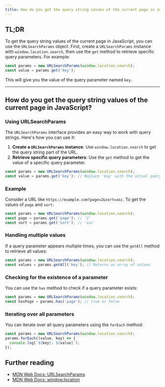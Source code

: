 ```yaml
---
title: How do you get the query string values of the current page in JavaScript?
---
```


## TL;DR

To get the query string values of the current page in JavaScript, you can use the `URLSearchParams` object. First, create a `URLSearchParams` instance with `window.location.search`, then use the `get` method to retrieve specific query parameters. For example:

```js
const params = new URLSearchParams(window.location.search);
const value = params.get('key');
```

This will give you the value of the query parameter named `key`.

---

## How do you get the query string values of the current page in JavaScript?

### Using URLSearchParams

The `URLSearchParams` interface provides an easy way to work with query strings. Here's how you can use it:

1. **Create a `URLSearchParams` instance**: Use `window.location.search` to get the query string part of the URL.
2. **Retrieve specific query parameters**: Use the `get` method to get the value of a specific query parameter.

```js
const params = new URLSearchParams(window.location.search);
const value = params.get('key'); // Replace 'key' with the actual query parameter name
```

### Example

Consider a URL like `https://example.com?page=2&sort=asc`. To get the values of `page` and `sort`:

```js
const params = new URLSearchParams(window.location.search);
const page = params.get('page'); // '2'
const sort = params.get('sort'); // 'asc'
```

### Handling multiple values

If a query parameter appears multiple times, you can use the `getAll` method to retrieve all values:

```js
const params = new URLSearchParams(window.location.search);
const values = params.getAll('key'); // Returns an array of values
```

### Checking for the existence of a parameter

You can use the `has` method to check if a query parameter exists:

```js
const params = new URLSearchParams(window.location.search);
const hasPage = params.has('page'); // true or false
```

### Iterating over all parameters

You can iterate over all query parameters using the `forEach` method:

```js
const params = new URLSearchParams(window.location.search);
params.forEach((value, key) => {
  console.log(`${key}: ${value}`);
});
```

## Further reading

- [MDN Web Docs: URLSearchParams](https://developer.mozilla.org/en-US/docs/Web/API/URLSearchParams)
- [MDN Web Docs: window.location](https://developer.mozilla.org/en-US/docs/Web/API/Window/location)
